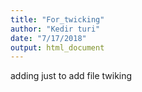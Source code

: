 ```yaml
---
title: "For_twicking"
author: "Kedir turi"
date: "7/17/2018"
output: html_document
---
```


adding just to add file twiking